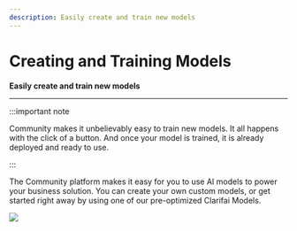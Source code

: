 ```yaml
---
description: Easily create and train new models
---
```


# Creating and Training Models

**Easily create and train new models**
<hr />

:::important note

Community makes it unbelievably easy to train new models. It all happens with the click of a button. And once your model is trained, it is already deployed and ready to use.

:::

The Community platform makes it easy for you to use AI models to power your business solution. You can create your own custom models, or get started right away by using one of our pre-optimized Clarifai Models.

![](/img/enlight.svg)


<DocCardList items={useCurrentSidebarCategory().items}/>

